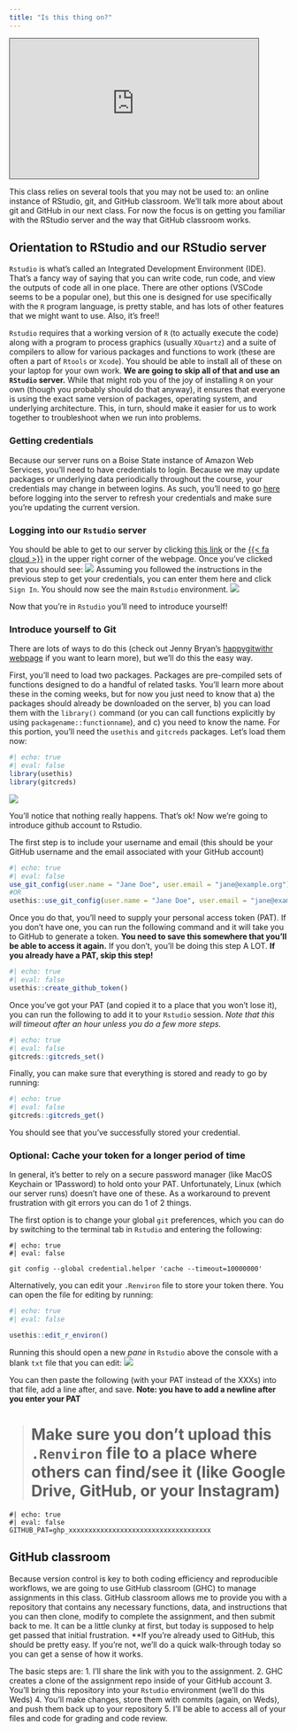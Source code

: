 ```yaml
---
title: "Is this thing on?"
---
```



<iframe src="https://boisestate.hosted.panopto.com/Panopto/Pages/Embed.aspx?id=92cd9991-9b83-478a-a894-b34501568dff&autoplay=false&offerviewer=true&showtitle=true&showbrand=true&captions=true&interactivity=all" height="253" width="450" style="border: 1px solid #464646;" allowfullscreen allow="autoplay" aria-label="Panopto Embedded Video Player" aria-description="Tue Aug 26 2025 1:33:48 PM" ></iframe>


This class relies on several tools that you may not be used to: an online instance of RStudio, git, and GitHub classroom. We'll talk more about about git and GitHub in our next class. For now the focus is on getting you familiar with the RStudio server and the way that GitHub classroom works.

## Orientation to RStudio and our RStudio server

`Rstudio` is what's called an Integrated Development Environment (IDE). That's a fancy way of saying that you can write code, run code, and view the outputs of code all in one place. There are other options (VSCode seems to be a popular one), but this one is designed for use specifically with the `R` program language, is pretty stable, and has lots of other features that we might want to use. Also, it's free!!

`Rstudio` requires that a working version of `R` (to actually execute the code) along with a program to process graphics (usually `XQuartz`) and a suite of compilers to allow for various packages and functions to work (these are often a part of `Rtools` or `Xcode`). You should be able to install all of these on your laptop for your own work. **We are going to skip all of that and use an `RStudio` server.** While that might rob you of the joy of installing `R` on your own (though you probably should do that anyway), it ensures that everyone is using the exact same version of packages, operating system, and underlying architecture. This, in turn, should make it easier for us to work together to troubleshoot when we run into problems.

### Getting credentials
Because our server runs on a Boise State instance of Amazon Web Services, you'll need to have credentials to login. Because we may update packages or underlying data periodically throughout the course, your credentials may change in between logins. As such, you'll need to go [here](https://rstudio.aws.boisestate.edu/) before logging into the server to refresh your credentials and make sure you're updating the current version.

### Logging into our `Rstudio` server

You should be able to get to our server by clicking [this link](https://rstudio.apps.aws.boisestate.edu/) or the [{{< fa cloud >}}](https://rstudio.apps.aws.boisestate.edu/) in the upper right corner of the webpage. Once you've clicked that you should see:
![](img/01/login.png)
Assuming you followed the instructions in the previous step to get your credentials, you can enter them here and click `Sign In`. You should now see the main `Rstudio` environment.
![](img/01/RstudioVanilla.png)


Now that you're in `Rstudio` you'll need to introduce yourself!

### Introduce yourself to Git

There are lots of ways to do this (check out Jenny Bryan's [happygitwithr webpage](https://happygitwithr.com/) if you want to learn more), but we'll do this the easy way.

First, you'll need to load two packages. Packages are pre-compiled sets of functions designed to do a handful of related tasks. You'll learn more about these in the coming weeks, but for now you just need to know that a) the packages should already be downloaded on the server, b) you can load them with the `library()` command (or you can call functions explicitly by using `packagename::functionname`), and c) you need to know the name. For this portion, you'll need the `usethis` and `gitcreds` packages. Let's load them now:

```r
#| echo: true
#| eval: false
library(usethis)
library(gitcreds)

```

![](img/01/packageload.png)

You'll notice that nothing really happens. That's ok! Now we're going to introduce github account to Rstudio.

The first step is to include your username and email (this should be your GitHub username and the email associated with your GitHub account)

```r
#| echo: true
#| eval: false
use_git_config(user.name = "Jane Doe", user.email = "jane@example.org") # your info here
#OR
usethis::use_git_config(user.name = "Jane Doe", user.email = "jane@example.org")
```


Once you do that, you'll need to supply your personal access token (PAT). If you don't have one, you can run the following command and it will take you to GitHub to generate a token. **You need to save this somewhere that you'll be able to access it again.** If you don't, you'll be doing this step A LOT. **If you already have a PAT, skip this step!**

```r
#| echo: true
#| eval: false
usethis::create_github_token()
```

Once you've got your PAT (and copied it to a place that you won't lose it), you can run the following to add it to your `Rstudio` session. *Note that this will timeout after an hour unless you do a few more steps.*

```r
#| echo: true
#| eval: false
gitcreds::gitcreds_set()
```

Finally, you can make sure that everything is stored and ready to go by running:

```r
#| echo: true
#| eval: false
gitcreds::gitcreds_get()
```

You should see that you've successfully stored your credential.


### Optional: Cache your token for a longer period of time
In general, it's better to rely on a secure password manager (like MacOS Keychain or 1Password) to hold onto your PAT. Unfortunately, Linux (which our server runs) doesn't have one of these. As a workaround to prevent frustration with git errors you can do 1 of 2 things.

The first option is to change your global `git` preferences, which you can do by switching to the terminal tab in `Rstudio` and entering the following:

```text
#| echo: true
#| eval: false

git config --global credential.helper 'cache --timeout=10000000'

```

Alternatively, you can edit your `.Renviron` file to store your token there. You can open the file for editing by running:

```r
#| echo: true
#| eval: false

usethis::edit_r_environ()

```

Running this should open a new *pane* in `Rstudio` above the console with a blank `txt` file that you can edit:
![](img/01/environ.png)

You can then paste the following (with your PAT instead of the XXXs) into that file, add a line after, and save. **Note: you have to add a newline after you enter your PAT** 

># Make sure you don't upload this `.Renviron` file to a place where others can find/see it (like Google Drive, GitHub, or your Instagram)

```text
#| echo: true
#| eval: false
GITHUB_PAT=ghp_xxxxxxxxxxxxxxxxxxxxxxxxxxxxxxxxxxxx
```

## GitHub classroom

Because version control is key to both coding efficiency and reproducible workflows, we are going to use GitHub classroom (GHC) to manage assignments in this class. GitHub classroom allows me to provide you with a repository that contains any necessary functions, data, and instructions that you can then clone, modify to complete the assignment, and then submit back to me. It can be a little clunky at first, but today is supposed to help get passed that initial frustration. **If you're already used to GitHub, this should be pretty easy. If you're not, we'll do a quick walk-through today so you can get a sense of how it works.

The basic steps are:
1. I'll share the link with you to the assignment.
2. GHC creates a clone of the assignment repo inside of your GitHub account
3. You'll bring this repository into your `Rstudio` environment (we'll do this Weds)
4. You'll make changes, store them with commits (again, on Weds), and push them back up to your repository
5. I'll be able to access all of your files and code for grading and code review.



